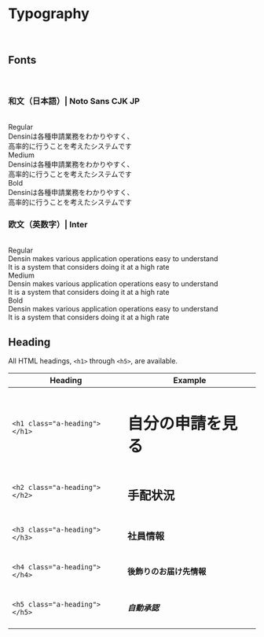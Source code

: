 
<Meta title="docs/Contents/Typography" />

# Typography

<br />

## Fonts

<br />

### 和⽂（⽇本語）| Noto Sans CJK JP

<br />

<div class="m-doc-font-section">
  <div class="m-doc-font-list">
    <div class="m-doc-font-item m-doc-font-item--f1 m-doc-font-item--w1">
      <div class="a-doc-font-weight">Regular</div>
      <div class="a-doc-font-sample">
        Densinは各種申請業務をわかりやすく、
        <br />
        高率的に行うことを考えたシステムです
      </div>
    </div>
    <div class="m-doc-font-item m-doc-font-item--f1 m-doc-font-item--w2">
      <div class="a-doc-font-weight">Medium</div>
      <div class="a-doc-font-sample">
        Densinは各種申請業務をわかりやすく、
        <br />
        高率的に行うことを考えたシステムです
      </div>
    </div>
    <div class="m-doc-font-item m-doc-font-item--f1 m-doc-font-item--w3">
      <div class="a-doc-font-weight">Bold</div>
      <div class="a-doc-font-sample">
        Densinは各種申請業務をわかりやすく、
        <br />
        高率的に行うことを考えたシステムです
      </div>
    </div>
  </div>
</div>

### 欧⽂（英数字）| Inter

<br />

<div class="m-doc-font-section">
  <div class="m-doc-font-list">
    <div class="m-doc-font-item m-doc-font-item--f2 m-doc-font-item--w1">
      <div class="a-doc-font-weight">Regular</div>
      <div class="a-doc-font-sample">
        Densin makes various application operations easy to understand
        <br />
        It is a system that considers doing it at a high rate
      </div>
    </div>
    <div class="m-doc-font-item m-doc-font-item--f2 m-doc-font-item--w2">
      <div class="a-doc-font-weight">Medium</div>
      <div class="a-doc-font-sample">
        Densin makes various application operations easy to understand
        <br />
        It is a system that considers doing it at a high rate
      </div>
    </div>
    <div class="m-doc-font-item m-doc-font-item--f2 m-doc-font-item--w3">
      <div class="a-doc-font-weight">Bold</div>
      <div class="a-doc-font-sample">
        Densin makes various application operations easy to understand
        <br />
        It is a system that considers doing it at a high rate
      </div>
    </div>
  </div>
</div>

## Heading

All HTML headings, `<h1>` through `<h5>`, are available.

<table class="m-doc-heading-table">
  <thead>
    <tr>
      <th>Heading</th>
      <th>Example</th>
    </tr>
  </thead>
  <tbody>
    <tr>
      <td>
        <code>&lt;h1 class="a-heading"&gt;&lt;/h1&gt;</code>
      </td>
      <td>
        <h1 class="a-heading">自分の申請を見る</h1>
      </td>
    </tr>
    <tr>
      <td>
        <code>&lt;h2 class="a-heading"&gt;&lt;/h2&gt;</code>
      </td>
      <td>
        <h2 class="a-heading">手配状況</h2>
      </td>
    </tr>
    <tr>
      <td>
        <code>&lt;h3 class="a-heading"&gt;&lt;/h3&gt;</code>
      </td>
      <td>
        <h3 class="a-heading">社員情報</h3>
      </td>
    </tr>
    <tr>
      <td>
        <code>&lt;h4 class="a-heading"&gt;&lt;/h4&gt;</code>
      </td>
      <td>
        <h4 class="a-heading">後飾りのお届け先情報</h4>
      </td>
    </tr>
    <tr>
      <td>
        <code>&lt;h5 class="a-heading"&gt;&lt;/h5&gt;</code>
      </td>
      <td>
        <h5 class="a-heading">自動承認</h5>
      </td>
    </tr>
  </tbody>
</table>
